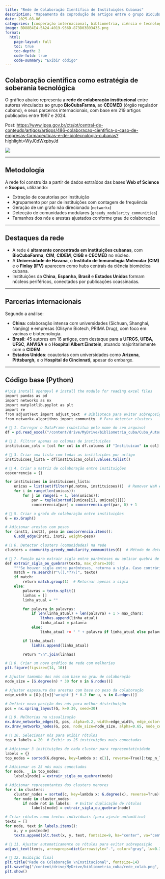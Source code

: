 ```yaml
---
title: "Rede de Colaboração Científica de Instituições Cubanas"
description: "Mapeamento da coprodução de artigos entre o grupo BioCubaFarma, o CECMED e instituições internacionais"
date: 2025-08-06
categories: [cooperação internacional, bibliometria, ciência e tecnologia, Cuba]
image: BD88B4E4-5A24-4019-936D-873D03B03435.png
format:
  html:
    page-layout: full
    toc: true
    toc-depth: 2
    code-fold: true
    code-summary: "Exibir código"
---
```


## Colaboração científica como estratégia de soberania tecnológica

O gráfico abaixo representa a **rede de colaboração institucional** entre autores vinculados ao grupo **BioCubaFarma**, ao **CECMED** (órgão regulador cubano), e seus parceiros internacionais, com base em 219 artigos publicados entre 1997 e 2024.

Post: <https://www.ipea.gov.br/cts/pt/central-de-conteudo/artigos/artigos/486-colaboracao-cientifica-o-caso-de-empresas-farmaceuticas-e-de-biotecnologia-cubanas?highlight=WyJ0dWxpbyJd> 

![](rede_colab.png)

------------------------------------------------------------------------

## Metodologia

A rede foi construída a partir de dados extraídos das bases **Web of Science** e **Scopus**, utilizando:

-   Extração de coautorias por instituição
-   Agrupamento por par de instituições com contagem de frequência
-   Geração de um grafo não direcionado (`networkx`)
-   Detecção de comunidades modulares (`greedy_modularity_communities`)
-   Tamanhos dos nós e arestas ajustados conforme grau de colaboração

------------------------------------------------------------------------

## Destaques da rede

-   A rede é **altamente concentrada em instituições cubanas**, com **BioCubaFarma**, **CIM**, **CIDEM**, **CIGB** e **CECMED** no núcleo.
-   A **Universidade de Havana**, o **Instituto de Inmunología Molecular (CIM)** e o **Finlay (IFV)** aparecem como hubs centrais da ciência biomédica cubana.
-   Instituições da **China**, **Espanha**, **Brasil** e **Estados Unidos** formam núcleos periféricos, conectados por publicações coassinadas.

------------------------------------------------------------------------

## Parcerias internacionais

Segundo a análise:

-   **China**: colaboração intensa com universidades (Sichuan, Shanghai, Nanjing) e empresas (Olisynn Biotech, PRIMA Drug), com foco em vacinas e biotecnologia.
-   **Brasil**: 45 autores em 16 artigos, com destaque para a **UFRGS**, **UFBA**, **UFSC**, **ANVISA** e o **Hospital Albert Einstein**, atuando majoritariamente com o **CIDEM**.
-   **Estados Unidos**: coautorias com universidades como **Arizona**, **Pittsburgh**, e o **Hospital de Cincinnati**, apesar do embargo.

------------------------------------------------------------------------

## Código base (Python)

```r
#!pip install openpyxl # install the module for reading excel files
import pandas as pd
import networkx as nx
import matplotlib.pyplot as plt
import re
from adjustText import adjust_text  # Biblioteca para evitar sobreposição de textos
from networkx.algorithms import community  # Para detectar clusters

# 🔹 1. Carregar o DataFrame (substitua pelo nome do seu arquivo)
df = pd.read_excel("/content/drive/MyDrive/bibliometria_cuba/Cuba_Autores_Inst_20.xlsx")  # Substitua pelo seu arquivo

# 🔹 2. Filtrar apenas as colunas de instituições
instituicao_cols = [col for col in df.columns if "Instituicao" in col]

# 🔹 3. Criar uma lista com todas as instituições por artigo
instituicoes_lista = df[instituicao_cols].values.tolist()

# 🔹 4. Criar a matriz de colaboração entre instituições
coocorrencia = {}

for instituicoes in instituicoes_lista:
    unicas = list(set(filter(pd.notna, instituicoes)))  # Remover NaN e duplicatas
    for i in range(len(unicas)):
        for j in range(i + 1, len(unicas)):
            par = tuple(sorted([unicas[i], unicas[j]]))
            coocorrencia[par] = coocorrencia.get(par, 0) + 1

# 🔹 5. Criar o grafo de colaboração entre instituições
G = nx.Graph()

# Adicionar arestas com pesos
for (inst1, inst2), peso in coocorrencia.items():
    G.add_edge(inst1, inst2, weight=peso)

# 🔹 6. Detectar clusters (comunidades) na rede
clusters = community.greedy_modularity_communities(G)  # Método de detecção de comunidades

# 🔹 7. Função para extrair sigla entre parênteses ou aplicar quebra de linha
def extrair_sigla_ou_quebrar(texto, max_chars=30):
    """Se houver sigla entre parênteses, retorna a sigla. Caso contrário, quebra o texto."""
    match = re.search(r"\((.*?)\)", texto)
    if match:
        return match.group(1)  # Retornar apenas a sigla
    else:
        palavras = texto.split()
        linhas = []
        linha_atual = ""

        for palavra in palavras:
            if len(linha_atual) + len(palavra) + 1 > max_chars:
                linhas.append(linha_atual)
                linha_atual = palavra
            else:
                linha_atual += " " + palavra if linha_atual else palavra

        if linha_atual:
            linhas.append(linha_atual)

        return "\n".join(linhas)

# 🔹 8. Criar um novo gráfico de rede com melhorias
plt.figure(figsize=(14, 10))

# Ajustar tamanho dos nós com base no grau de colaboração
node_size = [G.degree(n) * 30 for n in G.nodes()]

# Ajustar espessura das arestas com base no peso da colaboração
edge_width = [G[u][v]['weight'] * 0.2 for u, v in G.edges()]

# Definir nova posição dos nós para melhor distribuição
pos = nx.spring_layout(G, k=0.30, seed=30)

# 🔹 9. Melhorias na visualização
nx.draw_networkx_edges(G, pos, alpha=0.2, width=edge_width, edge_color="#bb672d")
nx.draw_networkx_nodes(G, pos, node_size=node_size, alpha=0.65, node_color="#bdcc23")

# 🔹 10. Selecionar nós para exibir rótulos
top_n_labels = 20  # Exibir as 25 instituições mais conectadas

# Adicionar 3 instituições de cada cluster para representatividade
labels = {}
top_nodes = sorted(G.degree, key=lambda x: x[1], reverse=True)[:top_n_labels]

# Adicionar os 25 nós mais conectados
for node, _ in top_nodes:
    labels[node] = extrair_sigla_ou_quebrar(node)

# Adicionar representantes dos clusters menores
for c in clusters:
    cluster_nodes = sorted(c, key=lambda x: G.degree(x), reverse=True)[:2]  # 3 principais de cada cluster
    for node in cluster_nodes:
        if node not in labels:  # Evitar duplicação de rótulos
            labels[node] = extrair_sigla_ou_quebrar(node)

# Criar rótulos como textos individuais (para ajuste automático)
texts = []
for node, text in labels.items():
    x, y = pos[node]
    texts.append(plt.text(x, y, text, fontsize=9, ha="center", va="center", color="black"))

# 🔹 11. Ajustar automaticamente os rótulos para evitar sobreposição
adjust_text(texts, arrowprops=dict(arrowstyle="-", color="gray", lw=0.3))

# 🔹 12. Exibição final
plt.title("Rede de Colaboração \nInstitucional", fontsize=14)
plt.savefig("/content/drive/MyDrive/bibliometria_cuba/rede_colab.png", dpi=300, bbox_inches="tight")
plt.show()

```
